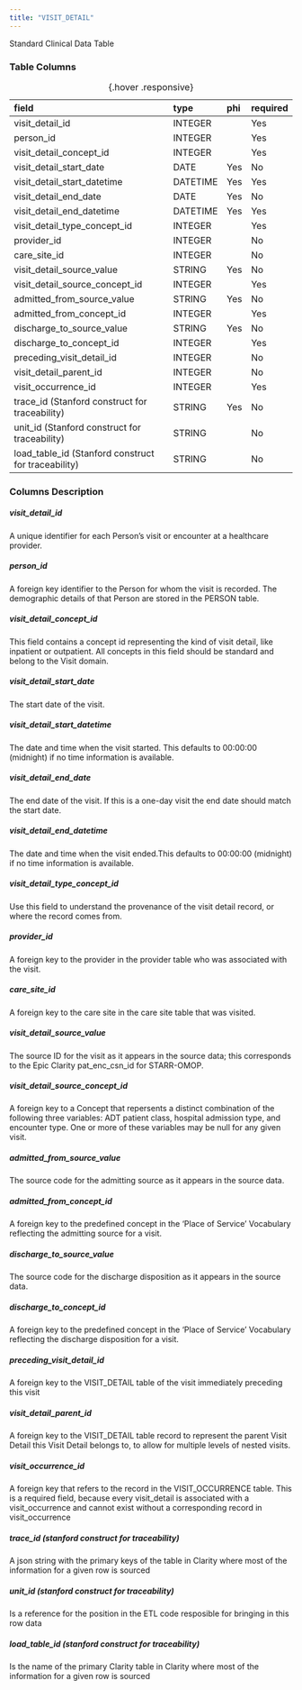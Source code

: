 ```yaml
---
title: "VISIT_DETAIL"
---
```


Standard Clinical Data Table 

### Table Columns

| field                                               | type     | phi   | required   |
|:----------------------------------------------------|:---------|:------|:-----------|
| visit_detail_id                                     | INTEGER  |       | Yes        |
| person_id                                           | INTEGER  |       | Yes        |
| visit_detail_concept_id                             | INTEGER  |       | Yes        |
| visit_detail_start_date                             | DATE     | Yes   | No         |
| visit_detail_start_datetime                         | DATETIME | Yes   | Yes        |
| visit_detail_end_date                               | DATE     | Yes   | No         |
| visit_detail_end_datetime                           | DATETIME | Yes   | Yes        |
| visit_detail_type_concept_id                        | INTEGER  |       | Yes        |
| provider_id                                         | INTEGER  |       | No         |
| care_site_id                                        | INTEGER  |       | No         |
| visit_detail_source_value                           | STRING   | Yes   | No         |
| visit_detail_source_concept_id                      | INTEGER  |       | Yes        |
| admitted_from_source_value                          | STRING   | Yes   | No         |
| admitted_from_concept_id                            | INTEGER  |       | Yes        |
| discharge_to_source_value                           | STRING   | Yes   | No         |
| discharge_to_concept_id                             | INTEGER  |       | Yes        |
| preceding_visit_detail_id                           | INTEGER  |       | No         |
| visit_detail_parent_id                              | INTEGER  |       | No         |
| visit_occurrence_id                                 | INTEGER  |       | Yes        |
| trace_id (Stanford construct for traceability)      | STRING   | Yes   | No         |
| unit_id (Stanford construct for traceability)       | STRING   |       | No         |
| load_table_id (Stanford construct for traceability) | STRING   |       | No         |

:  {.hover .responsive}

### Columns Description


##### visit_detail_id

A unique identifier for each Person's visit or encounter at a healthcare provider.

##### person_id

A foreign key identifier to the Person for whom the visit is recorded. The demographic details of that Person are stored in the PERSON table.

##### visit_detail_concept_id

This field contains a concept id representing the kind of visit detail, like inpatient or outpatient. All concepts in this field should be standard and belong to the Visit domain.

##### visit_detail_start_date

The start date of the visit.

##### visit_detail_start_datetime

The date and time when the visit started. This defaults to 00:00:00 (midnight) if no time information is available. 

##### visit_detail_end_date

The end date of the visit. If this is a one-day visit the end date should match the start date.

##### visit_detail_end_datetime

The date and time when the visit ended.This defaults to 00:00:00 (midnight) if no time information is available.

##### visit_detail_type_concept_id

Use this field to understand the provenance of the visit detail record, or where the record comes from.

##### provider_id

A foreign key to the provider in the provider table who was associated with the visit.

##### care_site_id

A foreign key to the care site in the care site table that was visited.

##### visit_detail_source_value

The source ID for the visit as it appears in the source data; this corresponds to the Epic Clarity pat_enc_csn_id for STARR-OMOP.

##### visit_detail_source_concept_id

A foreign key to a Concept that repersents a distinct combination of the following three variables:  ADT patient class, hospital admission type, and encounter type. One or more of these variables may be null for any given visit.

##### admitted_from_source_value

The source code for the admitting source as it appears in the source data.

##### admitted_from_concept_id

A foreign key to the predefined concept in the 'Place of Service' Vocabulary reflecting the admitting source for a visit.

##### discharge_to_source_value

The source code for the discharge disposition as it appears in the source data.

##### discharge_to_concept_id

A foreign key to the predefined concept in the 'Place of Service' Vocabulary reflecting the discharge disposition for a visit.

##### preceding_visit_detail_id

A foreign key to the VISIT_DETAIL table of the visit immediately preceding this visit

##### visit_detail_parent_id

A foreign key to the VISIT_DETAIL table record to represent the parent Visit Detail this Visit Detail belongs to, to allow for multiple levels of nested visits.

##### visit_occurrence_id

A foreign key that refers to the record in the VISIT_OCCURRENCE table. This is a required field, because every visit_detail is associated with a visit_occurrence and cannot exist without a corresponding record in visit_occurrence

##### trace_id (stanford construct for traceability) 

A json string with the primary keys of the table in Clarity where most of the information for a given row is sourced

##### unit_id (stanford construct for traceability) 

Is a reference for the position in the ETL code resposible for bringing in this row data

##### load_table_id (stanford construct for traceability) 

Is the name of the primary Clarity table in Clarity where most of the information for a given row is sourced
